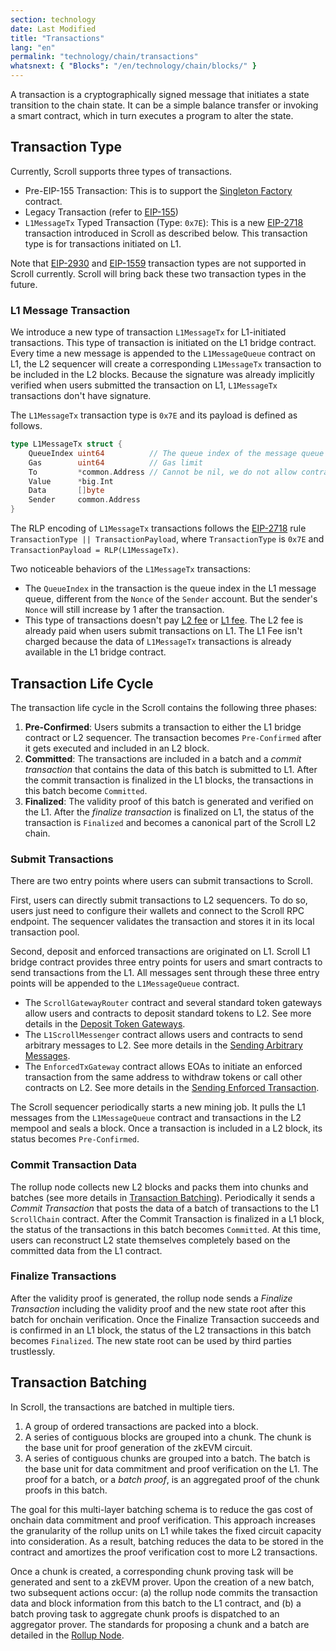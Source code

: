 ```yaml
---
section: technology
date: Last Modified
title: "Transactions"
lang: "en"
permalink: "technology/chain/transactions"
whatsnext: { "Blocks": "/en/technology/chain/blocks/" }
---
```



A transaction is a cryptographically signed message that initiates a state transition to the chain state. It can be a simple balance transfer or invoking a smart contract, which in turn executes a program to alter the state.

## Transaction Type

Currently, Scroll supports three types of transactions.

- Pre-EIP-155 Transaction: This is to support the [Singleton Factory](https://eips.ethereum.org/EIPS/eip-2470) contract.
- Legacy Transaction (refer to [EIP-155](https://eips.ethereum.org/EIPS/eip-155))
- `L1MessageTx` Typed Transaction (Type: `0x7E`): This is a new [EIP-2718](https://eips.ethereum.org/EIPS/eip-2718) transaction introduced in Scroll as described below. This transaction type is for transactions initiated on L1.

Note that [EIP-2930](https://eips.ethereum.org/EIPS/eip-2930) and [EIP-1559](https://eips.ethereum.org/EIPS/eip-1559) transaction types are not supported in Scroll currently. Scroll will bring back these two transaction types in the future.

### L1 Message Transaction

We introduce a new type of transaction `L1MessageTx` for L1-initiated transactions. This type of transaction is initiated on the L1 bridge contract. Every time a new message is appended to the `L1MessageQueue` contract on L1, the L2 sequencer will create a corresponding `L1MessageTx` transaction to be included in the L2 blocks. Because the signature was already implicitly verified when users submitted the transaction on L1, `L1MessageTx` transactions don't have signature.

The `L1MessageTx` transaction type is `0x7E` and its payload is defined as follows.

```go
type L1MessageTx struct {
	QueueIndex uint64          // The queue index of the message queue in L1 contract
	Gas        uint64          // Gas limit
	To         *common.Address // Cannot be nil, we do not allow contract creation from L1
	Value      *big.Int
	Data       []byte
	Sender     common.Address
}
```

The RLP encoding of `L1MessageTx` transactions follows the [EIP-2718](https://eips.ethereum.org/EIPS/eip-2718) rule `TransactionType || TransactionPayload`, where `TransactionType` is `0x7E` and `TransactionPayload = RLP(L1MessageTx)`.

Two noticeable behaviors of the `L1MessageTx` transactions:

- The `QueueIndex` in the transaction is the queue index in the L1 message queue, different from the `Nonce` of the `Sender` account. But the sender's `Nonce` will still increase by 1 after the transaction.
- This type of transactions doesn't pay [L2 fee](/developers/transaction-fees-on-scroll#l2-fee) or [L1 fee](/developers/transaction-fees-on-scroll#l1-fee). The L2 fee is already paid when users submit transactions on L1. The L1 Fee isn't charged because the data of `L1MessageTx` transactions is already available in the L1 bridge contract.

## Transaction Life Cycle

The transaction life cycle in the Scroll contains the following three phases:

1. **Pre-Confirmed**: Users submits a transaction to either the L1 bridge contract or L2 sequencer. The transaction becomes `Pre-Confirmed` after it gets executed and included in an L2 block.
2. **Committed**: The transactions are included in a batch and a _commit transaction_ that contains the data of this batch is submitted to L1. After the commit transaction is finalized in the L1 blocks, the transactions in this batch become `Committed`.
3. **Finalized**: The validity proof of this batch is generated and verified on the L1. After the _finalize transaction_ is finalized on L1, the status of the transaction is `Finalized` and becomes a canonical part of the Scroll L2 chain.

### Submit Transactions

There are two entry points where users can submit transactions to Scroll.

First, users can directly submit transactions to L2 sequencers. To do so, users just need to configure their wallets and connect to the Scroll RPC endpoint. The sequencer validates the transaction and stores it in its local transaction pool.

Second, deposit and enforced transactions are originated on L1. Scroll L1 bridge contract provides three entry points for users and smart contracts to send transactions from the L1. All messages sent through these three entry points will be appended to the `L1MessageQueue` contract.

- The `ScrollGatewayRouter` contract and several standard token gateways allow users and contracts to deposit standard tokens to L2. See more details in the [Deposit Token Gateways](/technology/bridge/deposit-gateways).
- The `L1ScrollMessenger` contract allows users and contracts to send arbitrary messages to L2. See more details in the [Sending Arbitrary Messages](/technology/bridge/cross-domain-messaging#sending-arbitrary-messages).
- The `EnforcedTxGateway` contract allows EOAs to initiate an enforced transaction from the same address to withdraw tokens or call other contracts on L2. See more details in the [Sending Enforced Transaction](/technology/bridge/cross-domain-messaging#sending-enforced-transactions).

The Scroll sequencer periodically starts a new mining job. It pulls the L1 messages from the `L1MessageQueue` contract and transactions in the L2 mempool and seals a block. Once a transaction is included in a L2 block, its status becomes `Pre-Confirmed`.

### Commit Transaction Data

The rollup node collects new L2 blocks and packs them into chunks and batches (see more details in [Transaction Batching](/technology/chain/transactions#transaction-batching)). Periodically it sends a _Commit Transaction_ that posts the data of a batch of transactions to the L1 `ScrollChain` contract. After the Commit Transaction is finalized in a L1 block, the status of the transactions in this batch becomes `Committed`. At this time, users can reconstruct L2 state themselves completely based on the committed data from the L1 contract.

### Finalize Transactions

After the validity proof is generated, the rollup node sends a _Finalize Transaction_ including the validity proof and the new state root after this batch for onchain verification. Once the Finalize Transaction succeeds and is confirmed in an L1 block, the status of the L2 transactions in this batch becomes `Finalized`. The new state root can be used by third parties trustlessly.

## Transaction Batching

<ClickToZoom src={TransactionBatching} alt="Transaction Batching" />

In Scroll, the transactions are batched in multiple tiers.

1. A group of ordered transactions are packed into a block.
2. A series of contiguous blocks are grouped into a chunk. The chunk is the base unit for proof generation of the zkEVM circuit.
3. A series of contiguous chunks are grouped into a batch. The batch is the base unit for data commitment and proof verification on the L1. The proof for a batch, or a _batch proof_, is an aggregated proof of the chunk proofs in this batch.

The goal for this multi-layer batching schema is to reduce the gas cost of onchain data commitment and proof verification. This approach increases the granularity of the rollup units on L1 while takes the fixed circuit capacity into consideration. As a result, batching reduces the data to be stored in the contract and amortizes the proof verification cost to more L2 transactions.

Once a chunk is created, a corresponding chunk proving task will be generated and sent to a zkEVM prover. Upon the creation of a new batch, two subsequent actions occur: (a) the rollup node commits the transaction data and block information from this batch to the L1 contract, and (b) a batch proving task to aggregate chunk proofs is dispatched to an aggregator prover. The standards for proposing a chunk and a batch are detailed in the [Rollup Node](/technology/sequencer/rollup-node).

